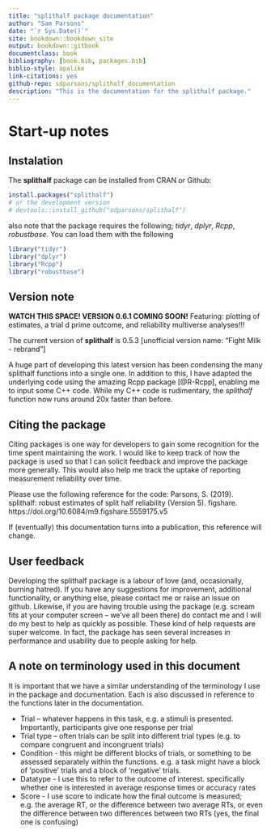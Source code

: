 --- 
title: "splithalf package documentation"
author: "Sam Parsons"
date: "`r Sys.Date()`"
site: bookdown::bookdown_site
output: bookdown::gitbook
documentclass: book
bibliography: [book.bib, packages.bib]
biblio-style: apalike
link-citations: yes
github-repo: sdparsons/splithalf_documentation
description: "This is the documentation for the splithalf package."
---

# Start-up notes

## Instalation 

The **splithalf** package can be installed from CRAN or Github:

```{r eval=FALSE}
install.packages("splithalf")
# or the development version
# devtools::install_github("sdparsons/splithalf")
```

also note that the package requires the following; _tidyr_, _dplyr_, _Rcpp_, _robustbase_. You can load them with the following

```{r eval = FALSE}
library("tidyr")
library("dplyr")
library("Rcpp")
library("robustbase")
```


## Version note

**WATCH THIS SPACE! VERSION 0.6.1 COMING SOON!** Featuring: plotting of estimates, a trial d prime outcome, and reliability multiverse analyses!!!

The current version of **splithalf** is 0.5.3 [unofficial version name: "Fight Milk - rebrand"]

A huge part of developing this latest version has been condensing the many splithalf functions into a single one. In addition to this, I have adapted the underlying code using the amazing Rcpp package [@R-Rcpp], enabling me to input some C++ code. While my C++ code is rudimentary, the _splithalf_ function now runs around 20x faster than before. 


## Citing the package

Citing packages is one way for developers to gain some recognition for the time spent maintaining the work. I would like to keep track of how the package is used so that I can solicit feedback and improve the package more generally.  This would also help me track the uptake of reporting measurement reliability over time. 

Please use the following reference for the code: Parsons, S. (2019). splithalf: robust estimates of split half reliability (Version 5). figshare. https://doi.org/10.6084/m9.figshare.5559175.v5
  
If (eventually) this documentation turns into a publication, this reference will change.


## User feedback

Developing the splithalf package is a labour of love (and, occasionally, burning hatred). If you have any suggestions for improvement, additional functionality, or anything else, please contact me or raise an issue on github. Likewise, if you are having trouble using the package (e.g. scream fits at your computer screen – we’ve all been there) do contact me and I will do my best to help as quickly as possible. These kind of help requests are super welcome. In fact, the package has seen several increases in performance and usability due to people asking for help. 


## A note on terminology used in this document

It is important that we have a similar understanding of the terminology I use in the package and documentation. Each is also discussed in reference to the functions later in the documentation. 

* Trial – whatever happens in this task, e.g. a stimuli is presented. Importantly, participants give one response per trial
* Trial type – often trials can be split into different trial types (e.g. to compare congruent and incongruent trials)
* Condition - this might be different blocks of trials, or something to be assessed separately within the functions. e.g. a task might have a block of 'positive' trials and a block of 'negative' trials.
* Datatype - I use this to refer to the outcome of interest. specifically whether one is interested in average response times or accuracy rates
* Score - I use score to indicate how the final outcome is measured; e.g. the average RT, or the difference between two average RTs, or even the difference between two differences between two RTs (yes, the final one is confusing)
